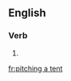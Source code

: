 ==English==

===Verb===
{{head|en|present participle}}

# {{present participle of|pitch a tent|lang=en}}

[[fr:pitching a tent]]